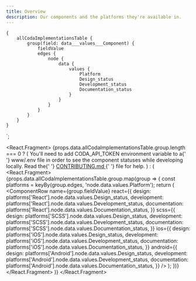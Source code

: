 ```yaml
---
title: Overview
description: Our components and the platforms they're available in.
---
```



    {
        allCodaImplementationsTable {
            group(field: data___values___Component) {
                fieldValue
                edges {
                    node {
                        data {
                            values {
                                Platform
                                Design_status
                                Development_status
                                Documentation_status
                            }
                        }
                    }
                }
            }
        }
    }
`;

<React.Fragment>
    {props.data.allCodaImplementationsTable.group.length === 0 ? (
        <Alert type="warning" title="Where are the components?">
            You'll need to add <InlineCode>CODA_API_TOKEN</InlineCode> environment variable to a{' '}
            <InlineCode>www/.env</InlineCode> file in order to see the component statuses while
            developing locally. Read the{' '}
            <a
                href="https://github.com/thumbtack/thumbprint/blob/master/CONTRIBUTING.md"
                target="_blank"
                rel="noopener noreferrer"
            >
                CONTRIBUTING.md
            </a>{' '}
            file for help.
        </Alert>
    ) : (
        <React.Fragment>
            <FilterBar />
            <ComponentTable>
                {props.data.allCodaImplementationsTable.group.map(group => {
                    const platforms = keyBy(group.edges, 'node.data.values.Platform');
                    return (
                        <ComponentRow
                            name={group.fieldValue}
                            react={{
                                design: platforms['React'].node.data.values.Design_status,
                                development: platforms['React'].node.data.values.Development_status,
                                documentation:
                                    platforms['React'].node.data.values.Documentation_status,
                            }}
                            scss={{
                                design: platforms['SCSS'].node.data.values.Design_status,
                                development: platforms['SCSS'].node.data.values.Development_status,
                                documentation:
                                    platforms['SCSS'].node.data.values.Documentation_status,
                            }}
                            ios={{
                                design: platforms['iOS'].node.data.values.Design_status,
                                development: platforms['iOS'].node.data.values.Development_status,
                                documentation:
                                    platforms['iOS'].node.data.values.Documentation_status,
                            }}
                            android={{
                                design: platforms['Android'].node.data.values.Design_status,
                                development:
                                    platforms['Android'].node.data.values.Development_status,
                                documentation:
                                    platforms['Android'].node.data.values.Documentation_status,
                            }}
                        />
                    );
                })}
            </ComponentTable>
        </React.Fragment>
    )}
</React.Fragment>
